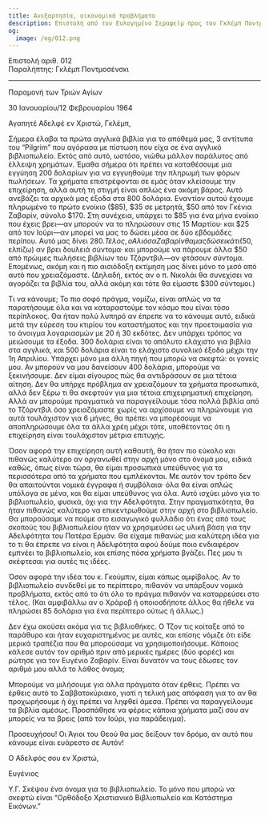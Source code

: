 ```yaml
---
title: Ανεξαρτησία, οικονομικά προβλήματα
description: Επιστολή από τον Ευλογημένο Σεραφείμ προς τον Γκλέμπ Ποντμοσένσκι.
og:
  image: /og/012.png
---
```


<div style={{textAlign:'right', fontFamily:'monospace'}}>Επιστολή αριθ. 012</div>
<div style={{textAlign:'left', fontFamily:'monospace'}}>Παραλήπτης: Γκλέμπ Ποντμοσένσκι</div>

---

Παραμονή των Τριών Αγίων

30 Ιανουαρίου/12 Φεβρουαρίου 1964

Αγαπητέ Αδελφέ εν Χριστώ, Γκλέμπ,

Σήμερα έλαβα τα πρώτα αγγλικά βιβλία για το απόθεμά μας, 3 αντίτυπα του “Pilgrim” που αγόρασα με πίστωση που είχα σε ένα αγγλικό βιβλιοπωλείο. Εκτός από αυτό, ωστόσο, νιώθω μάλλον παράλυτος από έλλειψη χρημάτων. Έμαθα σήμερα ότι πρέπει να καταθέσουμε μια εγγύηση 200 δολαρίων για να εγγυηθούμε την πληρωμή των φόρων πωλήσεων. Τα χρήματα επιστρέφονται σε εμάς όταν κλείσουμε την επιχείρηση, αλλά αυτή τη στιγμή είναι απλώς ένα ακόμη βάρος. Αυτό ανεβάζει τα αρχικά μας έξοδα στα 800 δολάρια. Εναντίον αυτού έχουμε πληρωμένο το πρώτο ενοίκιο ($85), $35 σε μετρητά, $50 από τον Γκένια Ζαβαρίν, σύνολο $170. Στη συνέχεια, υπάρχει το $85 για ένα μήνα ενοίκιο που έχεις βρει—αν μπορούν να το πληρώσουν στις 15 Μαρτίου· και $25 από τον Ιούρι—αν μπορεί να μας το δώσει μέσα σε δύο εβδομάδες περίπου. Αυτό μας δίνει $280. Τέλος, ο Αλιόσα Ζαβαρίν θα μας δώσει κάτι ($50, ελπίζω) αν βρει δουλειά σύντομα· και μπορούμε να πάρουμε άλλα $50 από πρώιμες πωλήσεις βιβλίων του Τζόρντβιλ—αν φτάσουν σύντομα. Επομένως, ακόμη και η πιο αισιόδοξη εκτίμηση μας δίνει μόνο το μισό από αυτό που χρειαζόμαστε. (Δηλαδή, εκτός αν ο π. Νικολάι θα συνεχίσει να αγοράζει τα βιβλία του, αλλά ακόμη και τότε θα είμαστε $300 σύντομοι.)

Τι να κάνουμε; Το πιο σοφό πράγμα, νομίζω, είναι απλώς να τα παρατήσουμε όλα και να καταραστούμε τον κόσμο που είναι τόσο περίπλοκος. Θα ήταν πολύ λυπηρό αν έπρεπε να το κάνουμε αυτό, ειδικά μετά την εύρεση του κτιρίου του καταστήματος και την προετοιμασία για το άνοιγμα λογαριασμών με 20 ή 30 εκδότες. Δεν υπάρχει τρόπος να μειώσουμε τα έξοδα. 300 δολάρια είναι το απόλυτο ελάχιστο για βιβλία στα αγγλικά, και 500 δολάρια είναι το ελάχιστο συνολικό έξοδο μέχρι την 1η Απριλίου. Υπάρχει μόνο μια άλλη πηγή που μπορώ να σκεφτώ: οι γονείς μου. Αν μπορούν να μου δανείσουν 400 δολάρια, μπορούμε να ξεκινήσουμε. Δεν είμαι σίγουρος πώς θα αντιδράσουν σε μια τέτοια αίτηση. Δεν θα υπήρχε πρόβλημα αν χρειαζόμουν τα χρήματα προσωπικά, αλλά δεν ξέρω τι θα σκεφτούν για μια τέτοια επιχειρηματική επιχείρηση. Αλλά αν μπορούμε πραγματικά να παραγγείλουμε τόσα πολλά βιβλία από το Τζόρντβιλ όσο χρειαζόμαστε χωρίς να αρχίσουμε να πληρώνουμε για αυτά τουλάχιστον για 6 μήνες, θα πρέπει να μπορέσουμε να αποπληρώσουμε όλα τα άλλα χρέη μέχρι τότε, υποθέτοντας ότι η επιχείρηση είναι τουλάχιστον μέτρια επιτυχής.

Όσον αφορά την επιχείρηση αυτή καθαυτή, θα ήταν πιο εύκολο και πιθανώς καλύτερο αν οργανωθεί στην αρχή μόνο στο όνομά μου, ειδικά καθώς, όπως είναι τώρα, θα είμαι προσωπικά υπεύθυνος για τα περισσότερα από τα χρήματα που εμπλέκονται. Με αυτόν τον τρόπο δεν θα απαιτούνται νομικά έγγραφα ή συμβόλαια· όλα θα είναι απλώς υπόλογα σε μένα, και θα είμαι υπεύθυνος για όλα. Αυτό ισχύει μόνο για το βιβλιοπωλείο, φυσικά, όχι για την Αδελφότητα. Στην πραγματικότητα, θα ήταν πιθανώς καλύτερο να επικεντρωθούμε στην αρχή στο βιβλιοπωλείο. Θα μπορούσαμε να πούμε στο εισαγωγικό φυλλάδιο ότι ένας από τους σκοπούς του βιβλιοπωλείου ήταν να χρησιμεύσει ως υλική βάση για την Αδελφότητα του Πατέρα Ερμάν. Θα είχαμε πιθανώς μια καλύτερη ιδέα για το τι θα έπρεπε να είναι η Αδελφότητα αφού δούμε ποιο ενδιαφέρον εμπνέει το βιβλιοπωλείο, και επίσης πόσα χρήματα βγάζει. Πες μου τι σκέφτεσαι για αυτές τις ιδέες.

Όσον αφορά την ιδέα του κ. Γκούμπιν, είμαι κάπως αμφίβολος. Αν το βιβλιοπωλείο συνδεθεί με το περίπτερο, πιθανόν να υπάρξουν νομικά προβλήματα, εκτός από το ότι όλο το πράγμα πιθανόν να καταρρεύσει στο τέλος. (Και αμφιβάλλω αν ο Χράροβ ή οποιοσδήποτε άλλος θα ήθελε να πληρώσει 85 δολάρια για ένα περίπτερο ούτως ή άλλως.)

Δεν έχω ακούσει ακόμα για τις βιβλιοθήκες. Ο Τζον τις κοίταξε από το παράθυρο και ήταν ευχαριστημένος με αυτές, και επίσης νόμιζε ότι είδε μερικά τραπέζια που θα μπορούσαμε να χρησιμοποιήσουμε. Κάποιος κάλεσε αυτόν τον αριθμό πριν από μερικές ημέρες (δύο φορές) και ρώτησε για τον Ευγένιο Ζαβαρίν. Είναι δυνατόν να τους έδωσες τον αριθμό μου αλλά το λάθος όνομα;

Μπορούμε να μιλήσουμε για άλλα πράγματα όταν έρθεις. Πρέπει να έρθεις αυτό το Σαββατοκύριακο, γιατί η τελική μας απόφαση για το αν θα προχωρήσουμε ή όχι πρέπει να ληφθεί άμεσα. Πρέπει να παραγγείλουμε τα βιβλία αμέσως. Προσπάθησε να φέρεις κάποια χρήματα μαζί σου αν μπορείς να τα βρεις (από τον Ιούρι, για παράδειγμα).

Προσευχήσου! Οι Άγιοι του Θεού θα μας δείξουν τον δρόμο, αν αυτό που κάνουμε είναι ευάρεστο σε Αυτόν!

Ο Αδελφός σου εν Χριστώ,

Ευγένιος

Υ.Γ. Σκέψου ένα όνομα για το βιβλιοπωλείο. Το μόνο που μπορώ να σκεφτώ είναι “Ορθόδοξο Χριστιανικό Βιβλιοπωλείο και Κατάστημα Εικόνων.”

